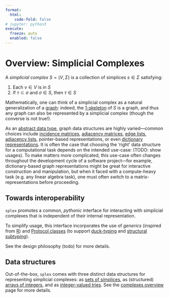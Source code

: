 ```yaml
---
format:
  html:
    code-fold: false
# jupyter: python3
execute: 
  freeze: auto
  enabled: false
---
```


# Overview: Simplicial Complexes

A _simplicial complex_ $S = (V, \Sigma)$ is a collection of simplices $s \in \Sigma$ satisfying: 

1. Each $v \in V$ is in $S$
2. If $\tau \subset \sigma$ and $\sigma \in S$, then $\tau \in S$

Mathematically, one can think of a simplicial complex as a natural generalization of a [graph](https://en.wikipedia.org/wiki/Graph_(discrete_mathematics)): indeed, the [1-skeleton](https://en.wikipedia.org/wiki/N-skeleton) of $S$ is a graph, and thus any graph can also be represented by a simplicial complex (though the converse is not true!).

As an [abstract data type](https://en.wikipedia.org/wiki/Graph_(abstract_data_type)), graph data structures are highly varied---common choices include [incidence matrices](https://en.wikipedia.org/wiki/Incidence_matrix), [adjacency matrices](https://en.wikipedia.org/wiki/Adjacency_matrix), [edge lists](https://en.wikipedia.org/wiki/Edge_list), [adjacency lists](https://en.wikipedia.org/wiki/Adjacency_list), pointer-based representations, or even [dictionary representations](https://networkx.org/documentation/stable/reference/introduction.html#turtles). 
It is often the case that choosing the 'right' data structure for a computational task depends on the intended use-case: (TODO: show usages).
To make matters more complicated, this use-case often changes throughout the development cycle of a software project---for example, dictionary-based graph representations might be great for interactive construction and manipulation, but when it faced with a compute-heavy task (e.g. any linear algebra task), one must often switch to a matrix-representations before proceeding. 

## Towards interoperability 

`splex` promotes a common, _pythonic_ interface for interacting with simplicial complexes that is independent of their internal representation. 

To simplify usage, this interface incorporates the use of _generics_ (inspired from [R](https://homerhanumat.github.io/r-notes/generic-function-oo.html)) and [Protocol classes](https://peps.python.org/pep-0544/) (to support [duck-typing](https://en.wikipedia.org/wiki/Duck_typing) and [structural subtyping](https://mypy.readthedocs.io/en/stable/protocols.html)). 

See the design philosophy (todo) for more details. 

## Data structures 

Out-of-the-box, `splex` comes with three distinct data structures for representing simplicial complexes:
as [sets of simplices](reference/complexes.SetComplex.SetComplex), as (structured) [arrays of integers](reference/complexes.RankComplex.RankComplex), and as [integer-valued tries](reference/complexes.SimplexTree.SimplexTree). See the [complexes overview]() page for more details. 

